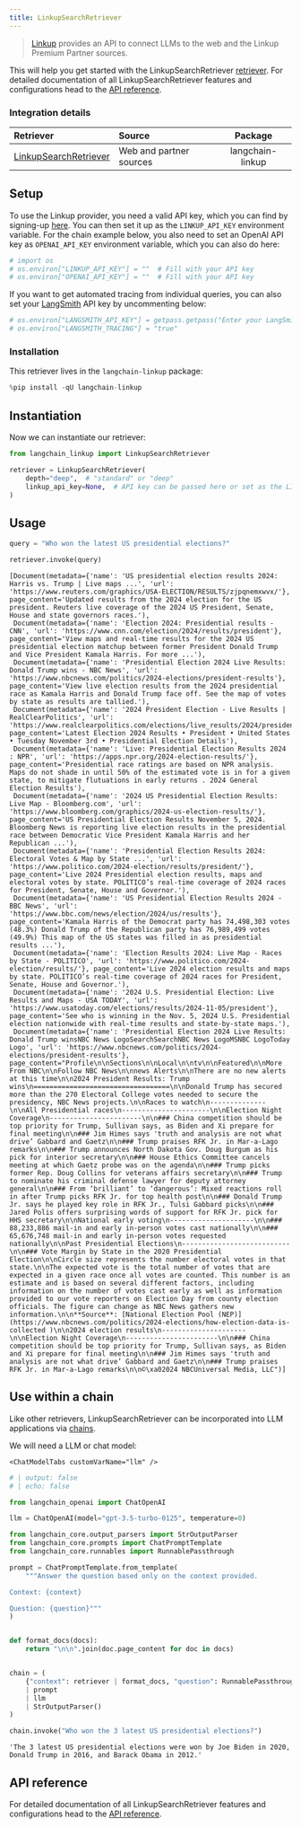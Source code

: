 ```yaml
---
title: LinkupSearchRetriever
---
```


> [Linkup](https://www.linkup.so/) provides an API to connect LLMs to the web and the Linkup Premium Partner sources.

This will help you get started with the LinkupSearchRetriever [retriever](/oss/concepts/retrievers/). For detailed documentation of all LinkupSearchRetriever features and configurations head to the [API reference](https://python.langchain.com/api_reference/linkup/retrievers/linkup_langchain.search_retriever.LinkupSearchRetriever.html).

### Integration details

| Retriever | Source | Package |
| :--- | :--- | :---: |
[LinkupSearchRetriever](https://python.langchain.com/api_reference/linkup/retrievers/linkup_langchain.search_retriever.LinkupSearchRetriever.html) | Web and partner sources | langchain-linkup |

## Setup

To use the Linkup provider, you need a valid API key, which you can find by signing-up [here](https://app.linkup.so/sign-up). You can then set it up as the `LINKUP_API_KEY` environment variable. For the chain example below, you also need to set an OpenAI API key as `OPENAI_API_KEY` environment variable, which you can also do here:

```python
# import os
# os.environ["LINKUP_API_KEY"] = ""  # Fill with your API key
# os.environ["OPENAI_API_KEY"] = ""  # Fill with your API key
```

If you want to get automated tracing from individual queries, you can also set your [LangSmith](https://docs.smith.langchain.com/) API key by uncommenting below:

```python
# os.environ["LANGSMITH_API_KEY"] = getpass.getpass("Enter your LangSmith API key: ")
# os.environ["LANGSMITH_TRACING"] = "true"
```

### Installation

This retriever lives in the `langchain-linkup` package:

```python
%pip install -qU langchain-linkup
```

## Instantiation

Now we can instantiate our retriever:

```python
from langchain_linkup import LinkupSearchRetriever

retriever = LinkupSearchRetriever(
    depth="deep",  # "standard" or "deep"
    linkup_api_key=None,  # API key can be passed here or set as the LINKUP_API_KEY environment variable
)
```

## Usage

```python
query = "Who won the latest US presidential elections?"

retriever.invoke(query)
```

```output
[Document(metadata={'name': 'US presidential election results 2024: Harris vs. Trump | Live maps ...', 'url': 'https://www.reuters.com/graphics/USA-ELECTION/RESULTS/zjpqnemxwvx/'}, page_content='Updated results from the 2024 election for the US president. Reuters live coverage of the 2024 US President, Senate, House and state governors races.'),
 Document(metadata={'name': 'Election 2024: Presidential results - CNN', 'url': 'https://www.cnn.com/election/2024/results/president'}, page_content='View maps and real-time results for the 2024 US presidential election matchup between former President Donald Trump and Vice President Kamala Harris. For more ...'),
 Document(metadata={'name': 'Presidential Election 2024 Live Results: Donald Trump wins - NBC News', 'url': 'https://www.nbcnews.com/politics/2024-elections/president-results'}, page_content='View live election results from the 2024 presidential race as Kamala Harris and Donald Trump face off. See the map of votes by state as results are tallied.'),
 Document(metadata={'name': '2024 President Election - Live Results | RealClearPolitics', 'url': 'https://www.realclearpolitics.com/elections/live_results/2024/president/'}, page_content='Latest Election 2024 Results • President • United States • Tuesday November 3rd • Presidential Election Details'),
 Document(metadata={'name': 'Live: Presidential Election Results 2024 : NPR', 'url': 'https://apps.npr.org/2024-election-results/'}, page_content='Presidential race ratings are based on NPR analysis. Maps do not shade in until 50% of the estimated vote is in for a given state, to mitigate flutuations in early returns . 2024 General Election Results'),
 Document(metadata={'name': '2024 US Presidential Election Results: Live Map - Bloomberg.com', 'url': 'https://www.bloomberg.com/graphics/2024-us-election-results/'}, page_content='US Presidential Election Results November 5, 2024. Bloomberg News is reporting live election results in the presidential race between Democratic Vice President Kamala Harris and her Republican ...'),
 Document(metadata={'name': 'Presidential Election Results 2024: Electoral Votes & Map by State ...', 'url': 'https://www.politico.com/2024-election/results/president/'}, page_content='Live 2024 Presidential election results, maps and electoral votes by state. POLITICO’s real-time coverage of 2024 races for President, Senate, House and Governor.'),
 Document(metadata={'name': 'US Presidential Election Results 2024 - BBC News', 'url': 'https://www.bbc.com/news/election/2024/us/results'}, page_content='Kamala Harris of the Democrat party has 74,498,303 votes (48.3%) Donald Trump of the Republican party has 76,989,499 votes (49.9%) This map of the US states was filled in as presidential results ...'),
 Document(metadata={'name': 'Election Results 2024: Live Map - Races by State - POLITICO', 'url': 'https://www.politico.com/2024-election/results/'}, page_content='Live 2024 election results and maps by state. POLITICO’s real-time coverage of 2024 races for President, Senate, House and Governor.'),
 Document(metadata={'name': '2024 U.S. Presidential Election: Live Results and Maps - USA TODAY', 'url': 'https://www.usatoday.com/elections/results/2024-11-05/president'}, page_content='See who is winning in the Nov. 5, 2024 U.S. Presidential election nationwide with real-time results and state-by-state maps.'),
 Document(metadata={'name': 'Presidential Election 2024 Live Results: Donald Trump winsNBC News LogoSearchSearchNBC News LogoMSNBC LogoToday Logo', 'url': 'https://www.nbcnews.com/politics/2024-elections/president-results'}, page_content="Profile\n\nSections\n\nLocal\n\ntv\n\nFeatured\n\nMore From NBC\n\nFollow NBC News\n\nnews Alerts\n\nThere are no new alerts at this time\n\n2024 President Results: Trump wins\n==================================\n\nDonald Trump has secured more than the 270 Electoral College votes needed to secure the presidency, NBC News projects.\n\nRaces to watch\n--------------\n\nAll Presidential races\n----------------------\n\nElection Night Coverage\n-----------------------\n\n### China competition should be top priority for Trump, Sullivan says, as Biden and Xi prepare for final meeting\n\n### Jim Himes says 'truth and analysis are not what drive’ Gabbard and Gaetz\n\n### Trump praises RFK Jr. in Mar-a-Lago remarks\n\n### Trump announces North Dakota Gov. Doug Burgum as his pick for interior secretary\n\n### House Ethics Committee cancels meeting at which Gaetz probe was on the agenda\n\n### Trump picks former Rep. Doug Collins for veterans affairs secretary\n\n### Trump to nominate his criminal defense lawyer for deputy attorney general\n\n### From ‘brilliant’ to ‘dangerous’: Mixed reactions roll in after Trump picks RFK Jr. for top health post\n\n### Donald Trump Jr. says he played key role in RFK Jr., Tulsi Gabbard picks\n\n### Jared Polis offers surprising words of support for RFK Jr. pick for HHS secretary\n\nNational early voting\n---------------------\n\n### 88,233,886 mail-in and early in-person votes cast nationally\n\n### 65,676,748 mail-in and early in-person votes requested nationally\n\nPast Presidential Elections\n---------------------------\n\n### Vote Margin by State in the 2020 Presidential Election\n\nCircle size represents the number electoral votes in that state.\n\nThe expected vote is the total number of votes that are expected in a given race once all votes are counted. This number is an estimate and is based on several different factors, including information on the number of votes cast early as well as information provided to our vote reporters on Election Day from county election officials. The figure can change as NBC News gathers new information.\n\n**Source**: [National Election Pool (NEP)](https://www.nbcnews.com/politics/2024-elections/how-election-data-is-collected )\n\n2024 election results\n---------------------\n\nElection Night Coverage\n-----------------------\n\n### China competition should be top priority for Trump, Sullivan says, as Biden and Xi prepare for final meeting\n\n### Jim Himes says 'truth and analysis are not what drive’ Gabbard and Gaetz\n\n### Trump praises RFK Jr. in Mar-a-Lago remarks\n\n©\xa02024 NBCUniversal Media, LLC")]
```

## Use within a chain

Like other retrievers, LinkupSearchRetriever can be incorporated into LLM applications via [chains](/oss/how-to/sequence/).

We will need a LLM or chat model:

```{=mdx}
<ChatModelTabs customVarName="llm" />
```

```python
# | output: false
# | echo: false

from langchain_openai import ChatOpenAI

llm = ChatOpenAI(model="gpt-3.5-turbo-0125", temperature=0)
```

```python
from langchain_core.output_parsers import StrOutputParser
from langchain_core.prompts import ChatPromptTemplate
from langchain_core.runnables import RunnablePassthrough

prompt = ChatPromptTemplate.from_template(
    """Answer the question based only on the context provided.

Context: {context}

Question: {question}"""
)


def format_docs(docs):
    return "\n\n".join(doc.page_content for doc in docs)


chain = (
    {"context": retriever | format_docs, "question": RunnablePassthrough()}
    | prompt
    | llm
    | StrOutputParser()
)
```

```python
chain.invoke("Who won the 3 latest US presidential elections?")
```

```output
'The 3 latest US presidential elections were won by Joe Biden in 2020, Donald Trump in 2016, and Barack Obama in 2012.'
```

## API reference

For detailed documentation of all LinkupSearchRetriever features and configurations head to the [API reference](https://python.langchain.com/api_reference/linkup/retrievers/linkup_langchain.search_retriever.LinkupSearchRetriever.html).
